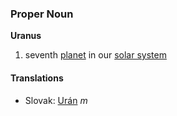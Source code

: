 === Proper Noun ===
'''Uranus'''
# seventh [[planet]] in our [[solar system]]
==== Translations ====
*Slovak: [[Urán]] ''m''
